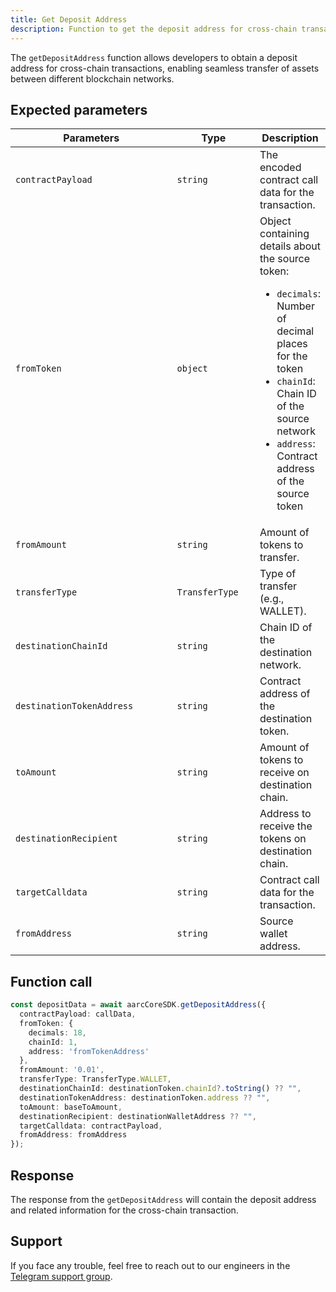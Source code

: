 ```yaml
---
title: Get Deposit Address
description: Function to get the deposit address for cross-chain transactions.
---
```


The `getDepositAddress` function allows developers to obtain a deposit address for cross-chain transactions, enabling seamless transfer of assets between different blockchain networks.

## Expected parameters

<table>
  <thead>
    <tr>
      <th width="295">Parameters</th>
      <th width="134">Type</th>
      <th>Description</th>
    </tr>
  </thead>
  <tbody>
    <tr>
      <td><code>contractPayload</code></td>
      <td><code>string</code></td>
      <td>The encoded contract call data for the transaction.</td>
    </tr>
    <tr>
      <td><code>fromToken</code></td>
      <td><code>object</code></td>
      <td>
        Object containing details about the source token:
        <ul>
          <li><code>decimals</code>: Number of decimal places for the token</li>
          <li><code>chainId</code>: Chain ID of the source network</li>
          <li><code>address</code>: Contract address of the source token</li>
        </ul>
      </td>
    </tr>
    <tr>
      <td><code>fromAmount</code></td>
      <td><code>string</code></td>
      <td>Amount of tokens to transfer.</td>
    </tr>
    <tr>
      <td><code>transferType</code></td>
      <td><code>TransferType</code></td>
      <td>Type of transfer (e.g., WALLET).</td>
    </tr>
    <tr>
      <td><code>destinationChainId</code></td>
      <td><code>string</code></td>
      <td>Chain ID of the destination network.</td>
    </tr>
    <tr>
      <td><code>destinationTokenAddress</code></td>
      <td><code>string</code></td>
      <td>Contract address of the destination token.</td>
    </tr>
    <tr>
      <td><code>toAmount</code></td>
      <td><code>string</code></td>
      <td>Amount of tokens to receive on destination chain.</td>
    </tr>
    <tr>
      <td><code>destinationRecipient</code></td>
      <td><code>string</code></td>
      <td>Address to receive the tokens on destination chain.</td>
    </tr>
    <tr>
      <td><code>targetCalldata</code></td>
      <td><code>string</code></td>
      <td>Contract call data for the transaction.</td>
    </tr>
    <tr>
      <td><code>fromAddress</code></td>
      <td><code>string</code></td>
      <td>Source wallet address.</td>
    </tr>
  </tbody>
</table>

## Function call

```typescript
const depositData = await aarcCoreSDK.getDepositAddress({
  contractPayload: callData,
  fromToken: { 
    decimals: 18, 
    chainId: 1, 
    address: 'fromTokenAddress' 
  },
  fromAmount: '0.01',
  transferType: TransferType.WALLET,
  destinationChainId: destinationToken.chainId?.toString() ?? "",
  destinationTokenAddress: destinationToken.address ?? "",
  toAmount: baseToAmount,
  destinationRecipient: destinationWalletAddress ?? "",
  targetCalldata: contractPayload,
  fromAddress: fromAddress
});
```

## Response

The response from the `getDepositAddress` will contain the deposit address and related information for the cross-chain transaction.

## Support

If you face any trouble, feel free to reach out to our engineers in the [Telegram support group](https://t.me/aarcxyz).
